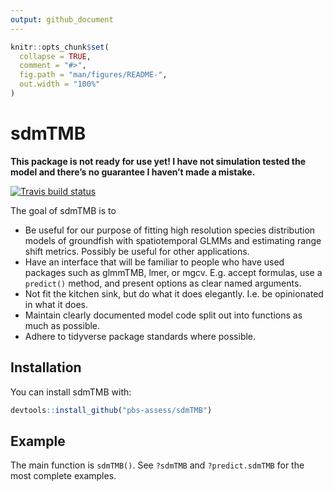 ```yaml
---
output: github_document
---
```


<!-- README.md is generated from README.Rmd. Please edit that file -->

```r
knitr::opts_chunk$set(
  collapse = TRUE,
  comment = "#>",
  fig.path = "man/figures/README-",
  out.width = "100%"
)
```

# sdmTMB

**This package is not ready for use yet! I have not simulation tested the model and there's no guarantee I haven't made a mistake.**

[![Travis build status](https://travis-ci.org/seananderson/sdmTMB.svg?branch=master)](https://travis-ci.org/seananderson/sdmTMB)

The goal of sdmTMB is to

- Be useful for our purpose of fitting high resolution species distribution models of groundfish with spatiotemporal GLMMs and estimating range shift metrics. Possibly be useful for other applications.
- Have an interface that will be familiar to people who have used packages such as glmmTMB, lmer, or mgcv. E.g. accept formulas, use a `predict()` method, and present options as clear named arguments.
- Not fit the kitchen sink, but do what it does elegantly. I.e. be opinionated in what it does.
- Maintain clearly documented model code split out into functions as much as possible.
- Adhere to tidyverse package standards where possible.

## Installation

You can install sdmTMB with:

``` r
devtools::install_github("pbs-assess/sdmTMB")
```

## Example

The main function is `sdmTMB()`. See `?sdmTMB` and `?predict.sdmTMB` for the most complete examples.
